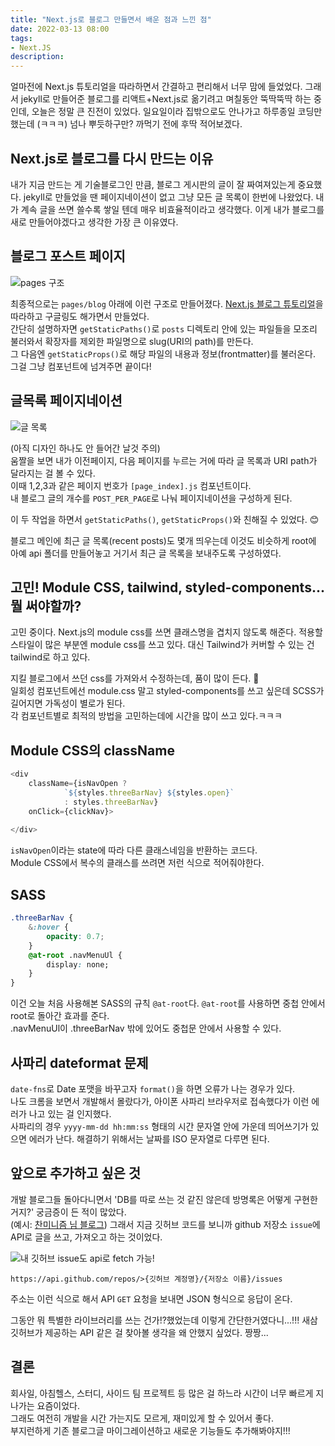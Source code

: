 ```yaml
---
title: "Next.js로 블로그 만들면서 배운 점과 느낀 점"
date: 2022-03-13 08:00
tags:
- Next.JS
description: 
---
```


얼마전에 Next.js 튜토리얼을 따라하면서 간결하고 편리해서 너무 맘에 들었었다. 그래서 jekyll로 만들어준 블로그를 리액트+Next.js로 옮기려고 며칠동안 뚝딱뚝딱 하는 중인데, 오늘은 정말 큰 진전이 있었다.
일요일이라 집밖으로도 안나가고 하루종일 코딩만 했는데 (ㅋㅋㅋ) 넘나 뿌듯하구만? 까먹기 전에 후딱 적어보겠다.

## Next.js로 블로그를 다시 만드는 이유

내가 지금 만드는 게 기술블로그인 만큼, 블로그 게시판의 글이 잘 짜여져있는게 중요했다. jekyll로 만들었을 땐 페이지네이션이 없고 그냥 모든 글 목록이 한번에 나왔었다. 내가 계속 글을 쓰면 쓸수록 쌓일 텐데 매우 비효율적이라고 생각했다. 이게 내가 블로그를 새로 만들어야겠다고 생각한 가장 큰 이유였다. 

## 블로그 포스트 페이지

![pages 구조](/images/blog/2203/nj1.png)

최종적으로는 `pages/blog` 아래에 이런 구조로 만들어졌다. [Next.js 블로그 튜토리얼]()을 따라하고 구글링도 해가면서 만들었다.  
간단히 설명하자면 `getStaticPaths()`로 `posts` 디렉토리 안에 있는 파일들을 모조리 불러와서 확장자를 제외한 파일명으로 slug(URI의 path)를 만든다.  
그 다음엔 `getStaticProps()`로 해당 파일의 내용과 정보(frontmatter)를 불러온다. 그걸 그냥 컴포넌트에 넘겨주면 끝이다! 

## 글목록 페이지네이션

![글 목록](/images/blog/2203/pgn.gif)

(아직 디자인 하나도 안 들어간 날것 주의)  
움짤을 보면 내가 이전페이지, 다음 페이지를 누르는 거에 따라 글 목록과 URI path가 달라지는 걸 볼 수 있다.  
이때 1,2,3과 같은 페이지 번호가 `[page_index].js` 컴포넌트이다.  
내 블로그 글의 개수를 `POST_PER_PAGE`로 나눠 페이지네이션을 구성하게 된다. 

이 두 작업을 하면서 `getStaticPaths()`, `getStaticProps()`와 친해질 수 있었다. 😊  

블로그 메인에 최근 글 목록(recent posts)도 몇개 띄우는데 이것도 비슷하게 root에 아예 api 폴더를 만들어놓고 거기서 최근 글 목록을 보내주도록 구성하였다.

## 고민! Module CSS, tailwind, styled-components... 뭘 써야할까?

고민 중이다. Next.js의 module css를 쓰면 클래스명을 겹치지 않도록 해준다. 적용할 스타일이 많은 부분엔 module css를 쓰고 있다. 대신 Tailwind가 커버할 수 있는 건 tailwind로 하고 있다. 

지킬 블로그에서 쓰던 css를 가져와서 수정하는데, 품이 많이 든다. 🥲  
일회성 컴포넌트에선 module.css 말고 styled-components를 쓰고 싶은데 SCSS가 길어지면 가독성이 별로가 된다.  
각 컴포넌트별로 최적의 방법을 고민하는데에 시간을 많이 쓰고 있다.ㅋㅋㅋ

## Module CSS의 className

```js
<div 
    className={isNavOpen ? 
            `${styles.threeBarNav} ${styles.open}` 
            : styles.threeBarNav} 
    onClick={clickNav}>
    
</div>
```

`isNavOpen`이라는 state에 따라 다른 클래스네임을 반환하는 코드다.  
Module CSS에서 복수의 클래스를 쓰려면 저런 식으로 적어줘야한다.

## SASS

```css
.threeBarNav {
    &:hover {
        opacity: 0.7;
    }
    @at-root .navMenuUl {
        display: none;
    }
}
```

이건 오늘 처음 사용해본 SASS의 규칙 `@at-root`다. `@at-root`를 사용하면 중첩 안에서 root로 돌아간 효과를 준다.  
.navMenuUl이 .threeBarNav 밖에 있어도 중첩문 안에서 사용할 수 있다.

## 사파리 dateformat 문제

`date-fns`로 Date 포맷을 바꾸고자 `format()`을 하면 오류가 나는 경우가 있다.  
나도 크롬을 보면서 개발해서 몰랐다가, 아이폰 사파리 브라우저로 접속했다가 이런 에러가 나고 있는 걸 인지했다.   
사파리의 경우 `yyyy-mm-dd hh:mm:ss` 형태의 시간 문자열 안에 가운데 띄어쓰기가 있으면 에러가 난다.
해결하기 위해서는 날짜를 ISO 문자열로 다루면 된다.

## 앞으로 추가하고 싶은 것

개발 블로그들 돌아다니면서 'DB를 따로 쓰는 것 같진 않은데 방명록은 어떻게 구현한거지?' 궁금증이 든 적이 많았다.  
(예시: [찬미니즘 님 블로그](https://c17an.netlify.app/Message)) 
그래서 지금 깃허브 코드를 보니까 github 저장소 `issue`에 API로 글을 쓰고, 가져오고 하는 것이었다.

![내 깃허브 issue도 api로 fetch 가능!](/images/blog/2203/issueapi.png)

`https://api.github.com/repos/>{깃허브 계정명}/{저장소 이름}/issues`

주소는 이런 식으로 해서 API `GET` 요청을 보내면 JSON 형식으로 응답이 온다.

그동안 뭐 특별한 라이브러리를 쓰는 건가!?했었는데 이렇게 간단한거였다니...!!! 
새삼 깃허브가 제공하는 API 같은 걸 찾아볼 생각을 왜 안했지 싶었다. 짱짱...


## 결론

회사일, 아침헬스, 스터디, 사이드 팀 프로젝트 등 많은 걸 하느라 시간이 너무 빠르게 지나가는 요즘이었다.  
그래도 여전히 개발을 시간 가는지도 모르게, 재미있게 할 수 있어서 좋다.  
부지런하게 기존 블로그글 마이그레이션하고 새로운 기능들도 추가해봐야지!!!
